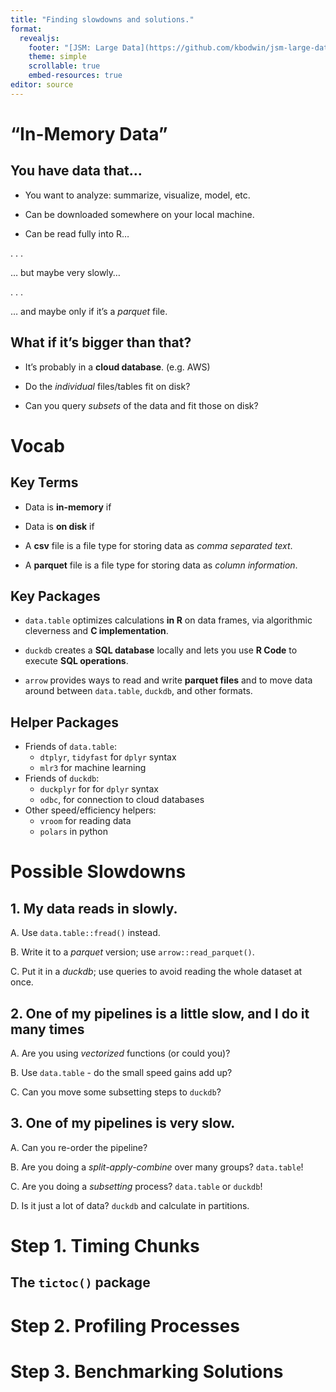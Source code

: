 ```yaml
---
title: "Finding slowdowns and solutions."
format: 
  revealjs:
    footer: "[JSM: Large Data](https://github.com/kbodwin/jsm-large-data)"
    theme: simple
    scrollable: true
    embed-resources: true
editor: source
---
```


# "In-Memory Data" {background-color="#0F4C81"}

## You have data that...

* You want to analyze: summarize, visualize, model, etc.

* Can be downloaded somewhere on your local machine.

* Can be read fully into R...

. . .

 ... but maybe very slowly...
 
. . . 

 ... and maybe only if it's a *parquet* file.



## What if it's bigger than that?

* It's probably in a **cloud database**. (e.g. AWS)

* Do the *individual* files/tables fit on disk?

* Can you query *subsets* of the data and fit those on disk?


# Vocab {background-color="#0F4C81"}

## Key Terms

* Data is **in-memory** if

* Data is **on disk** if

* A **csv** file is a file type for storing data as *comma separated text*.

* A **parquet** file is a file type for storing data as *column information*.



## Key Packages

* `data.table` optimizes calculations **in R** on data frames, via algorithmic cleverness and **C implementation**.

* `duckdb` creates a **SQL database** locally and lets you use **R Code** to execute **SQL operations**.

* `arrow` provides ways to read and write **parquet files** and to move data around between `data.table`, `duckdb`, and other formats.

## Helper Packages

* Friends of `data.table`:  
    + `dtplyr`, `tidyfast` for `dplyr` syntax
    + `mlr3` for machine learning

* Friends of `duckdb`:
    + `duckplyr` for for `dplyr` syntax
    + `odbc`,  for connection to cloud databases

* Other speed/efficiency helpers: 
    + `vroom` for reading data
    + `polars` in python




# Possible Slowdowns {background-color="#0F4C81"}

## 1. My data reads in slowly.

A. Use `data.table::fread()` instead.

B. Write it to a *parquet* version; use `arrow::read_parquet()`.

C. Put it in a *duckdb*; use queries to avoid reading the whole dataset at once.


## 2. One of my pipelines is a little slow, and I do it many times

A. Are you using *vectorized* functions (or could you)?

B. Use `data.table` - do the small speed gains add up?

C. Can you move some subsetting steps to `duckdb`?


## 3. One of my pipelines is very slow.

A. Can you re-order the pipeline?

B. Are you doing a *split-apply-combine* over many groups?  `data.table`!

C. Are you doing a *subsetting* process? `data.table` or `duckdb`!

D. Is it just a lot of data?  `duckdb` and calculate in partitions.


# Step 1. Timing Chunks {background-color="#0F4C81"}

## The `tictoc()` package



# Step 2. Profiling Processes {background-color="#0F4C81"}


# Step 3. Benchmarking Solutions {background-color="#0F4C81"}


